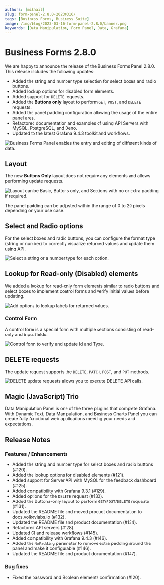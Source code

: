 ```yaml
---
authors: [mikhail]
slug: form-panel-2.8.0-20230316/
tags: [Business Forms, Business Suite]
image: /img/blog/2023-03-16-form-panel-2.8.0/banner.png
keywords: [Data Manipulation, Form Panel, Data, Grafana]
---
```



# Business Forms 2.8.0

We are happy to announce the release of the Business Forms Panel 2.8.0. This release includes the following updates:

- Added the string and number type selection for select boxes and radio buttons.
- Added lookup options for disabled form elements.
- Added support for `DELETE` requests.
- Added the **Buttons only** layout to perform `GET`, `POST`, and `DELETE` requests.
- Added the panel padding configuration allowing the usage of the entire panel area.
- Refactored documentation and examples of using API Servers with MySQL, PostgreSQL, and Deno.
- Updated to the latest Grafana 9.4.3 toolkit and workflows.

<Catalog date="March 23, 2023" />

<Image
  title="Business Forms Panel enables the entry and editing of different kinds of data."
  src="/img/blog/2023-03-16-form-panel-2.8.0/panel.png"
/>

## Layout

The new **Buttons Only** layout does not require any elements and allows performing update requests.

<Image
  title="Layout can be Basic, Buttons only, and Sections with no or extra padding if required."
  src="/img/blog/2023-03-16-form-panel-2.8.0/layout.png"
/>

The panel padding can be adjusted within the range of 0 to 20 pixels depending on your use case.

## Select and Radio options

For the select boxes and radio buttons, you can configure the format type (string or number) to correctly visualize returned values and update them using API.

<Image
  title="Select a string or a number type for each option."
  src="/img/blog/2023-03-16-form-panel-2.8.0/options.png"
/>

## Lookup for Read-only (Disabled) elements

We added a lookup for read-only form elements similar to radio buttons and select boxes to implement control forms and verify initial values before updating.

<Image
  title="Add options to lookup labels for returned values."
  src="/img/blog/2023-03-16-form-panel-2.8.0/readonly.png"
/>

### Control Form

A control form is a special form with multiple sections consisting of read-only and input fields.

<Image
  title="Control form to verify and update Id and Type."
  src="/img/blog/2023-03-16-form-panel-2.8.0/control.png"
/>

## DELETE requests

The update request supports the `DELETE`, `PATCH`, `POST`, and `PUT` methods.

<Image
  title="DELETE update requests allows you to execute DELETE API calls."
  src="/img/blog/2023-03-16-form-panel-2.8.0/update.png"
/>

## Magic (JavaScript) Trio

Data Manipulation Panel is one of the three plugins that complete Grafana. With Dynamic Text, Data Manipulation, and Business Charts Panel you can create fully functional web applications meeting your needs and expectations.

<Youtube
  id="wPr4gZYzUVA"
  title="Dynamic Text, Data Manipulation, and Business Charts Panel plugins."
/>

<GettingStarted />

<Tutorial />

## Release Notes

### Features / Enhancements

- Added the string and number type for select boxes and radio buttons (#120).
- Added the lookup options for disabled elements (#121).
- Added support for Server API with MySQL for the feedback dashboard (#125).
- Added compatibility with Grafana 9.3.1 (#129).
- Added options for the `DELETE` request (#130).
- Added the Buttons-only layout to perform `GET`/`POST`/`DELETE` requests (#131).
- Updated the README file and moved product documentation to docs.volkovlabs.io (#132).
- Updated the README file and product documentation (#134).
- Refactored API servers (#128).
- Updated CI and release workflows (#145).
- Added compatibility with Grafana 9.4.3 (#146).
- Added the `NoPadding` parameter to remove extra padding around the panel and make it configurable (#146).
- Updated the README file and product documentation (#147).

### Bug fixes

- Fixed the password and Boolean elements confirmation (#120).

<Feedback />
